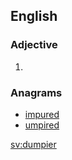 ==English==

===Adjective===
{{head|en|adjective comparative form}}

# {{en-comparative of|dumpy}}

===Anagrams===
* [[impured#English|impured]]
* [[umpired#English|umpired]]

[[sv:dumpier]]